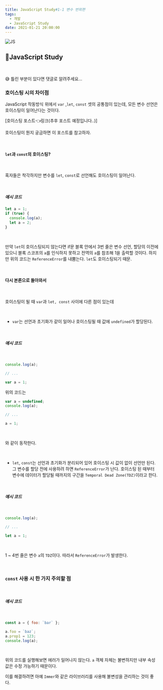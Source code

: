 ```yaml
---
title: JavaScript Study#1-1 변수 번외편
tags:
  - 개발
  - JavaScript Study
date: 2021-01-21 20:00:00
---
```


![JS](/images/logo/javascript.svg)

## 🎈JavaScript Study

<br />

😅 틀린 부분이 있다면 댓글로 알려주세요...

### 호이스팅 시의 차이점

JavaScript 작동방식 위에서 `var` ,`let`, `const` 셋의 공통점이 있는데, 모든 변수 선언은 호이스팅이 일어난다는 것이다.

[호이스팅 포스트👈링크(추후 포스트 예정입니다..)]

호이스팅이 뭔지 궁금하면 이 포스트를 참고하자.

<br />

#### `let`과 `const`의 호이스팅?

<br />

혹자들은 착각하지만 변수를 `let`, `const`로 선언해도 호이스팅이 일어난다.

<br />

##### 예시 코드

```js
let a = 1;
if (true) {
  console.log(a);
  let a = 2;
}
```

<br />

만약 `let`이 호이스팅되지 않는다면 if문 블록 안에서 3번 줄은 변수 선언, 할당의 이전에 있으니 블록 스코프의 `a`를 인식하지 못하고 전역의 `a`를 참조해 1을 출력할 것이다. 하지만 위의 코드는 `ReferenceError`를 내뿜는다. `let`도 호이스팅되기 때문.

<br />

#### 다시 본론으로 돌아와서

<br />

호이스팅이 될 때 `var`과 `let, const` 사이에 다른 점이 있는데

<br />

- `var`는 선언과 초기화가 같이 일어나 호이스팅될 때 값에 `undefined`가 할당된다.

<br />

##### 예시 코드

<br />

```js
console.log(a);

// ...

var a = 1;
```

위의 코드는

```js
var a = undefined;
console.log(a);

// ...

a = 1;
```

<br />

와 같이 동작한다.

<br />

- `let`, `const`는 선언과 초기화가 분리되어 있어 호이스팅 시 값이 없이 선언만 된다. 그 변수를 할당 전에 사용하려 하면 `ReferenceError`가 난다. 호이스팅 된 때부터 변수에 데이터가 할당될 때까지의 구간을 `Temporal Dead Zone(TDZ)`이라고 한다.

<br />

##### 예시 코드

<br />

```js
console.log(a);

// ...

let a = 1;
```

<br />

1 ~ 4번 줄은 변수 `a`의 `TDZ`이다. 따라서 `ReferenceError`가 발생한다.

<br />

### `const` 사용 시 한 가지 주의할 점

<br />

##### 예시 코드

<br />

```js
const a = { foo: `bar` };

a.foo = `baz`;
a.prop1 = 123;
console.log(a);
```

<br />

위의 코드를 실행해보면 에러가 일어나지 않는다. `a` 객체 자체는 불변하지만 내부 속성값은 수정 가능하기 때문이다.

이를 해결하려면 아예 `Immer`와 같은 라이브러리를 사용해 불변성을 관리하는 것이 좋다.

<br />
